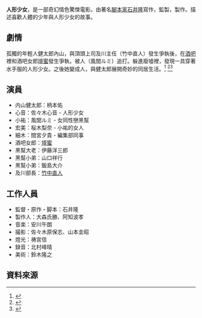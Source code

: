 {{noteTA
|G1=Movie
|G2=Show
}}
{{Infobox film
| name           = 人形少女<br />フィギュアなあなた
| image          =
| alt            = 
| caption        =
| director       =
| producer       =
| writer         = [[石井隆|石井隆]]
| based on       =
| starring       = {{Plainlist|
* [[佐佐木心音|佐佐木心音]]
* [[柄本佑|柄本佑]]
}}
| music          =
| cinematography =
| editing        =
| studio         =
| distributor    = [[角川書店|角川書店]]
| released       = {{日本}}2013年6月15日
| runtime        = 112分钟
| country        = 日本
| language       = 日語
| budget         =
| gross          = 
| cn_name        = 人形少女
| hk_name        = 人形少女
| tw_name        = 人形少女
| preceded_by    = 
| followed_by    = 
}}

'''人形少女'''，是一部奇幻情色驚悚電影。由著名[[腳本家|腳本家]][[石井隆|石井隆]]寫作，監製，製作。描述喜歡人體的少年與人形少女的故事。

==劇情==
孤獨的年輕人健太郎內山，與頂頭上司及川主任（竹中直人）發生爭執後，在[[酒吧|酒吧]]裡和酒吧女郎[[壇蜜|壇蜜]]發生爭執，被人（風間ルミ）追打。躲進廢墟裡，發現一具穿著水手服的人形少女。之後她變成人，與健太郎展開奇妙的同居生活。<ref>{{Cite web |url=http://movie.douban.com/subject/20442985/ |title=人形少女 フィギュアなあなた (2013)豆瓣電影 |accessdate=2015-07-10 |archive-date=2018-10-01 |archive-url=https://web.archive.org/web/20181001182917/https://movie.douban.com/subject/20442985/ |dead-url=no }}</ref>
<ref>{{Cite web |url=http://www.ettoday.net/news/20130519/209787.htm |title=「エロ美體」佐佐木心音全裸演出　人形少女露胸救宅男 ettoday |accessdate=2015-07-10 |archive-date=2019-08-03 |archive-url=https://web.archive.org/web/20190803123955/https://www.ettoday.net/news/20130519/209787.htm |dead-url=no }}</ref><ref>{{Cite web |url=http://movie.mtime.com/200829/ |title=Hello, My Dolly Girlfriend時光網 |access-date=2015-07-10 |archive-url=https://web.archive.org/web/20160412032507/http://movie.mtime.com/200829/ |archive-date=2016-04-12 |dead-url=yes }}</ref>

==演員==
* 内山健太郎：柄本佑
* 心音：佐々木心音 - 人形少女
* 小祐：風間ルミ - 女同性戀黑幫
* 宏美：桜木梨奈 - 小祐的女人
* 細木：間宮夕貴 - 編集部同事
* 酒吧女郎：[[壇蜜|壇蜜]]
* 黑幫大老：伊藤洋三郎
* 黑幫小弟：山口祥行
* 黑幫小弟：飯島大介
* 及川部長：[[竹中直人|竹中直人]]

==工作人員==
* 監督・原作・脚本：石井隆
* 製作人：大森氏勝、阿知波孝
* 音楽：安川午朗
* 撮影：佐々木原保志、山本圭昭
* 燈光：祷宮信
* 録音：北村峰晴
* 美術：鈴木隆之

==資料來源==
{{reflist}}